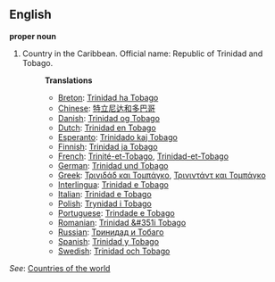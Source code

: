 ==English==

'''proper noun'''

# Country in the Caribbean. Official name: Republic of Trinidad and Tobago.
#:'''Translations'''
#:*[[Breton]]: [[Trinidad ha Tobago]]
#:*[[Chinese]]: [[特立尼达和多巴哥]]
#:*[[Danish]]: [[Trinidad og Tobago]]
#:*[[Dutch]]: [[Trinidad en Tobago]]
#:*[[Esperanto]]: [[Trinidado kaj Tobago]]
#:*[[Finnish]]: [[Trinidad ja Tobago]]
#:*[[French]]: [[Trinité-et-Tobago]], [[Trinidad-et-Tobago]]
#:*[[German]]: [[Trinidad und Tobago]]
#:*[[Greek]]: [[Τρινιδάδ και Τομπάγκο]], [[Τρινιντάντ και Τομπάγκο]]
#:*[[Interlingua]]: [[Trinidad e Tobago]]
#:*[[Italian]]: [[Trinidad e Tobago]]
#:*[[Polish]]: [[Trynidad i Tobago]]
#:*[[Portuguese]]: [[Trindade e Tobago]]
#:*[[Romanian]]: [[Trinidad &#351i Tobago]]
#:*[[Russian]]: [[Тринидад и Тобаго]]
#:*[[Spanish]]: [[Trinidad y Tobago]]
#:*[[Swedish]]: [[Trinidad och Tobago]]

''See'': [[Countries of the world]]